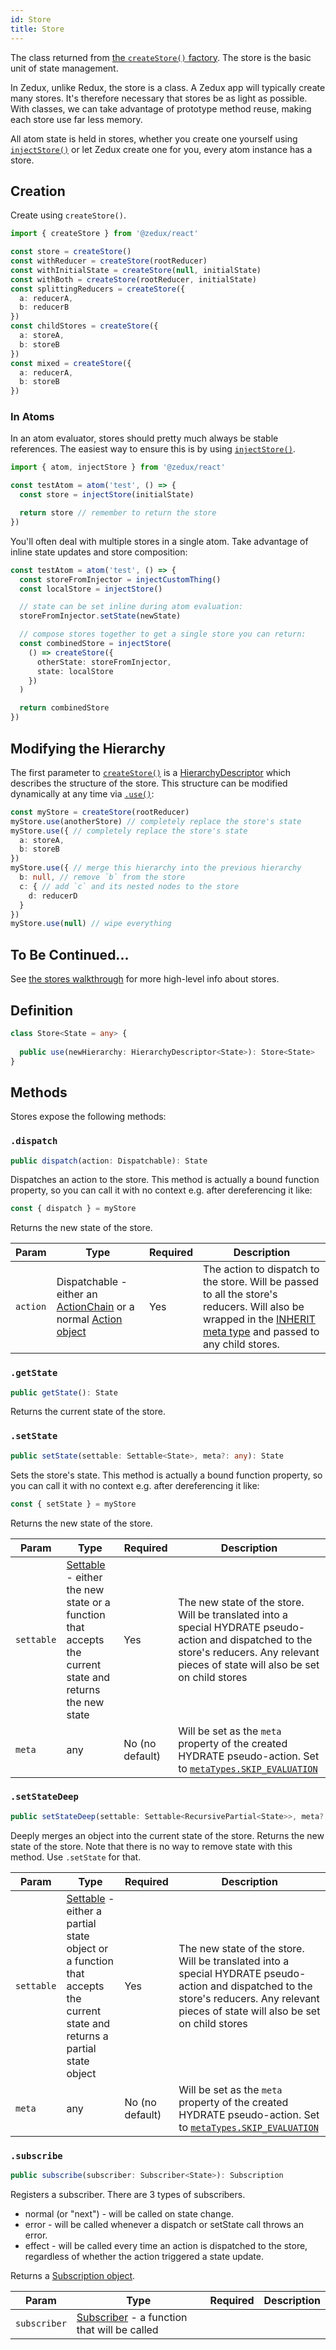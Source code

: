 ```yaml
---
id: Store
title: Store
---
```


The class returned from [the `createStore()` factory](../factories/createStore). The store is the basic unit of state management.

In Zedux, unlike Redux, the store is a class. A Zedux app will typically create many stores. It's therefore necessary that stores be as light as possible. With classes, we can take advantage of prototype method reuse, making each store use far less memory.

All atom state is held in stores, whether you create one yourself using [`injectStore()`](../injectors/injectStore) or let Zedux create one for you, every atom instance has a store.

## Creation

Create using `createStore()`.

```ts
import { createStore } from '@zedux/react'

const store = createStore()
const withReducer = createStore(rootReducer)
const withInitialState = createStore(null, initialState)
const withBoth = createStore(rootReducer, initialState)
const splittingReducers = createStore({
  a: reducerA,
  b: reducerB
})
const childStores = createStore({
  a: storeA,
  b: storeB
})
const mixed = createStore({
  a: reducerA,
  b: storeB
})
```

### In Atoms

In an atom evaluator, stores should pretty much always be stable references. The easiest way to ensure this is by using [`injectStore()`](../injectors/injectStore).

```ts
import { atom, injectStore } from '@zedux/react'

const testAtom = atom('test', () => {
  const store = injectStore(initialState)

  return store // remember to return the store
})
```

You'll often deal with multiple stores in a single atom. Take advantage of inline state updates and store composition:

```ts
const testAtom = atom('test', () => {
  const storeFromInjector = injectCustomThing()
  const localStore = injectStore()

  // state can be set inline during atom evaluation:
  storeFromInjector.setState(newState)

  // compose stores together to get a single store you can return:
  const combinedStore = injectStore(
    () => createStore({
      otherState: storeFromInjector,
      state: localStore
    })
  )

  return combinedStore
})
```

## Modifying the Hierarchy

The first parameter to [`createStore()`](../factories/createStore) is a [HierarchyDescriptor](../types/HierarchyDescriptor) which describes the structure of the store. This structure can be modified dynamically at any time via [`.use()`](#use):

```ts
const myStore = createStore(rootReducer)
myStore.use(anotherStore) // completely replace the store's state
myStore.use({ // completely replace the store's state
  a: storeA,
  b: storeB
})
myStore.use({ // merge this hierarchy into the previous hierarchy
  b: null, // remove `b` from the store
  c: { // add `c` and its nested nodes to the store
    d: reducerD
  }
})
myStore.use(null) // wipe everything
```

## To Be Continued...

See [the stores walkthrough](../../walkthrough/stores) for more high-level info about stores.

## Definition

```ts
class Store<State = any> {
  
  public use(newHierarchy: HierarchyDescriptor<State>): Store<State>
}
```

## Methods

Stores expose the following methods:

### `.dispatch`

```ts
public dispatch(action: Dispatchable): State
```

Dispatches an action to the store. This method is actually a bound function property, so you can call it with no context e.g. after dereferencing it like:

```ts
const { dispatch } = myStore
```

Returns the new state of the store.

| Param | Type | Required | Description |
| --- | --- | --- | --- |
| `action` | Dispatchable - either an [ActionChain](../types/ActionChain) or a normal [Action object](../types/Action) | Yes | The action to dispatch to the store. Will be passed to all the store's reducers. Will also be wrapped in the [INHERIT meta type](../constants/metaTypes#inherit) and passed to any child stores. |

### `.getState`

```ts
public getState(): State
```

Returns the current state of the store.

### `.setState`

```ts
public setState(settable: Settable<State>, meta?: any): State
```

Sets the store's state. This method is actually a bound function property, so you can call it with no context e.g. after dereferencing it like:

```ts
const { setState } = myStore
```

Returns the new state of the store.

| Param | Type | Required | Description |
| --- | --- | --- | --- |
| `settable` | [Settable](../types/Settable) - either the new state or a function that accepts the current state and returns the new state | Yes | The new state of the store. Will be translated into a special HYDRATE pseudo-action and dispatched to the store's reducers. Any relevant pieces of state will also be set on child stores |
| `meta` | any | No (no default) | Will be set as the `meta` property of the created HYDRATE pseudo-action. Set to [`metaTypes.SKIP_EVALUATION`](../constants/metaTypes#skip_evaluation) |

### `.setStateDeep`

```ts
public setStateDeep(settable: Settable<RecursivePartial<State>>, meta?: any): State
```

Deeply merges an object into the current state of the store. Returns the new state of the store. Note that there is no way to remove state with this method. Use `.setState` for that.

| Param | Type | Required | Description |
| --- | --- | --- | --- |
| `settable` | [Settable](../types/Settable) - either a partial state object or a function that accepts the current state and returns a partial state object | Yes | The new state of the store. Will be translated into a special HYDRATE pseudo-action and dispatched to the store's reducers. Any relevant pieces of state will also be set on child stores |
| `meta` | any | No (no default) | Will be set as the `meta` property of the created HYDRATE pseudo-action. Set to [`metaTypes.SKIP_EVALUATION`](../constants/metaTypes#skip_evaluation) |

### `.subscribe`

```ts
public subscribe(subscriber: Subscriber<State>): Subscription
```

Registers a subscriber. There are 3 types of subscribers.

- normal (or "next") - will be called on state change.
- error - will be called whenever a dispatch or setState call throws an error.
- effect - will be called every time an action is dispatched to the store, regardless of whether the action triggered a state update.

Returns a [Subscription object](../types/Subscription).

| Param | Type | Required | Description |
| --- | --- | --- | --- |
| `subscriber` | [Subscriber](../types/Subscriber) - a function that will be called |
